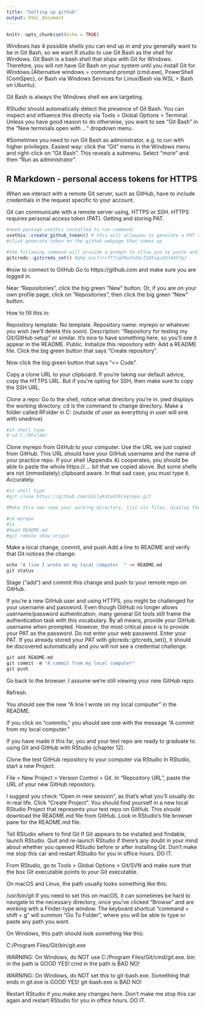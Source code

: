 ```yaml
---
title: "Setting up github"
output: html_document
---
```


```r
knitr::opts_chunk$set(echo = TRUE)

```
Windows has 4 possible shells you can end up in and you generally want to be in Git Bash, so we want R studio to use Git Bash as the shell for Windows. Git Bash is a bash shell that ships with Git for Windows. Therefore, you will not have Git Bash on your system until you install Git for Windows.(Alternative windows = command prompt (cmd.exe), PowerShell (ComSpec), or Bash via Windows Services for Linux/Bash via WSL = Bash on Ubuntu).

Git Bash is always the Windows shell we are targeting.

RStudio should automatically detect the presence of Git Bash. You can inspect and influence this directly via Tools > Global Options > Terminal. Unless you have good reason to do otherwise, you want to see “Git Bash” in the “New terminals open with …” dropdown menu.


#Sometimes you need to run Git Bash as administrator, e.g. to run with higher privileges. Easiest way: click the “Git” menu in the Windows menu and right-click on “Git Bash”. This reveals a submenu. Select “more” and then “Run as administrator”.

## R Markdown - personal access tokens for HTTPS
When we interact with a remote Git server, such as GitHub, have to include credentials in the request specific to your account.

Git can communicate with a remote server using, HTTPS or SSH. HTTPS requires personal access token (PAT).
Getting and storing PAT.

```r
#need package usethis installed to run command:
usethis::create_github_token() # this will allowyou to generate a PAT via github
#click generate token on the github webpage that comes up
```


```r
#the following command will provide a prompt to allow you to paste and store the PAT credentials generated for you
gitcreds::gitcreds_set() #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
```
#now to connect to GitHub
Go to https://github.com and make sure you are logged in.

Near “Repositories”, click the big green “New” button. Or, if you are on your own profile page, click on “Repositories”, then click the big green “New” button.

How to fill this in:

Repository template: No template.
Repository name: myrepo or whatever you wish (we’ll delete this soon).
Description: “Repository for testing my Git/GitHub setup” or similar. It’s nice to have something here, so you’ll see it appear in the README.
Public.
Initialize this repository with: Add a README file.
Click the big green button that says “Create repository”.

Now click the big green button that says “<> Code”.

Copy a clone URL to your clipboard. If you’re taking our default advice, copy the HTTPS URL. But if you’re opting for SSH, then make sure to copy the SSH URL.

Clone a repo:
Go to the shell, notice what directory you’re in. pwd displays the working directory. cd is the command to change directory. Make a folder called RFolder in C: (outside of user as everything in user will sink with onedrive)

```r
#in shell type
# cd C:/RFolder
```
 
Clone myrepo from GitHub to your computer. Use the URL we just copied from GitHub. This URL should have your GitHub username and the name of your practice repo. If your shell (Appendix A) cooperates, you should be able to paste the whole https://.... bit that we copied above. But some shells are not (immediately) clipboard aware. In that sad case, you must type it. Accurately.

```r
#in shell type 
#git clone https://github.com/EmilyKate416/myrepo.git
```

```r
#Make this new repo your working directory, list its files, display the README, and get some information on its connection to GitHub:

#cd myrepo
#ls
#head README.md
#git remote show origin
```

Make a local change, commit, and push
Add a line to README and verify that Git notices the change:
```r

echo "A line I wrote on my local computer  " >> README.md
git status
```
Stage (“add”) and commit this change and push to your remote repo on GitHub.

If you’re a new GitHub user and using HTTPS, you might be challenged for your username and password. Even though GitHub no longer allows username/password authentication, many general Git tools still frame the authentication task with this vocabulary. By all means, provide your GitHub username when prompted. However, the most critical piece is to provide your PAT as the password. Do not enter your web password. Enter your PAT. If you already stored your PAT with gitcreds::gitcreds_set(), it should be discovered automatically and you will not see a credential challenge.

```r
git add README.md
git commit -m "A commit from my local computer"
git push
```

Go back to the browser. I assume we’re still viewing your new GitHub repo.

Refresh.

You should see the new “A line I wrote on my local computer” in the README.

If you click on “commits,” you should see one with the message “A commit from my local computer.”

If you have made it this far, you and your test repo are ready to graduate to using Git and GitHub with RStudio (chapter 12).

Clone the test GitHub repository to your computer via RStudio
In RStudio, start a new Project:

File > New Project > Version Control > Git. In “Repository URL”, paste the URL of your new GitHub repository. 

I suggest you check “Open in new session”, as that’s what you’ll usually do in real life.
Click “Create Project”.
You should find yourself in a new local RStudio Project that represents your test repo on GitHub. This should download the README.md file from GitHub. Look in RStudio’s file browser pane for the README.md file.


Tell RStudio where to find Git
If Git appears to be installed and findable, launch RStudio. Quit and re-launch RStudio if there’s any doubt in your mind about whether you opened RStudio before or after installing Git. Don’t make me stop this car and restart RStudio for you in office hours. DO IT.

From RStudio, go to Tools > Global Options > Git/SVN and make sure that the box Git executable points to your Git executable.

On macOS and Linux, the path usually looks something like this:

/usr/bin/git
If you need to set this on macOS, it can sometimes be hard to navigate to the necessary directory, once you’ve clicked “Browse” and are working with a Finder-type window. The keyboard shortcut “command + shift + g” will summon “Go To Folder”, where you will be able to type or paste any path you want.

On Windows, this path should look something like this:

C:/Program Files/Git/bin/git.exe

WARNING: On Windows, do NOT use C:/Program Files/Git/cmd/git.exe. bin in the path is GOOD YES! cmd in the path is BAD NO!

WARNING: On Windows, do NOT set this to git-bash.exe. Something that ends in git.exe is GOOD YES! git-bash.exe is BAD NO!

Restart RStudio if you make any changes here. Don’t make me stop this car again and restart RStudio for you in office hours. DO IT.